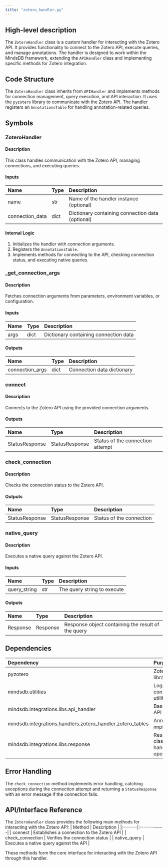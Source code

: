 ```yaml
---
title: "zotero_handler.py"
---
```


## High-level description
The `ZoteroHandler` class is a custom handler for interacting with the Zotero API. It provides functionality to connect to the Zotero API, execute queries, and manage annotations. The handler is designed to work within the MindsDB framework, extending the `APIHandler` class and implementing specific methods for Zotero integration.

## Code Structure
The `ZoteroHandler` class inherits from `APIHandler` and implements methods for connection management, query execution, and API interaction. It uses the `pyzotero` library to communicate with the Zotero API. The handler registers an `AnnotationsTable` for handling annotation-related queries.

## Symbols

### ZoteroHandler
#### Description
This class handles communication with the Zotero API, managing connections, and executing queries.

#### Inputs
| Name | Type | Description |
|:-----|:-----|:------------|
| name | str | Name of the handler instance (optional) |
| connection_data | dict | Dictionary containing connection data (optional) |

#### Internal Logic
1. Initializes the handler with connection arguments.
2. Registers the `AnnotationsTable`.
3. Implements methods for connecting to the API, checking connection status, and executing native queries.

### _get_connection_args
#### Description
Fetches connection arguments from parameters, environment variables, or configuration.

#### Inputs
| Name | Type | Description |
|:-----|:-----|:------------|
| args | dict | Dictionary containing connection data |

#### Outputs
| Name | Type | Description |
|:-----|:-----|:------------|
| connection_args | dict | Connection data dictionary |

### connect
#### Description
Connects to the Zotero API using the provided connection arguments.

#### Outputs
| Name | Type | Description |
|:-----|:-----|:------------|
| StatusResponse | StatusResponse | Status of the connection attempt |

### check_connection
#### Description
Checks the connection status to the Zotero API.

#### Outputs
| Name | Type | Description |
|:-----|:-----|:------------|
| StatusResponse | StatusResponse | Status of the connection |

### native_query
#### Description
Executes a native query against the Zotero API.

#### Inputs
| Name | Type | Description |
|:-----|:-----|:------------|
| query_string | str | The query string to execute |

#### Outputs
| Name | Type | Description |
|:-----|:-----|:------------|
| Response | Response | Response object containing the result of the query |

## Dependencies
| Dependency | Purpose |
|:-----------|:--------|
| pyzotero | Zotero API client library |
| mindsdb.utilities | Logging and configuration utilities |
| mindsdb.integrations.libs.api_handler | Base classes for API handlers |
| mindsdb.integrations.handlers.zotero_handler.zotero_tables | AnnotationsTable implementation |
| mindsdb.integrations.libs.response | Response classes for handler operations |

## Error Handling
The `check_connection` method implements error handling, catching exceptions during the connection attempt and returning a `StatusResponse` with an error message if the connection fails.

## API/Interface Reference
The `ZoteroHandler` class provides the following main methods for interacting with the Zotero API:
| Method | Description |
|:-------|:------------|
| connect | Establishes a connection to the Zotero API |
| check_connection | Verifies the connection status |
| native_query | Executes a native query against the API |

These methods form the core interface for interacting with the Zotero API through this handler.